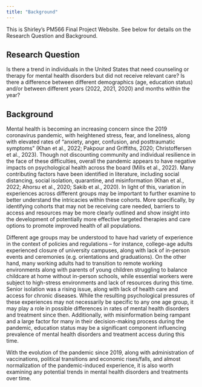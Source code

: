 ```yaml
---
title: "Background"
---
```


This is Shirley's PM566 Final Project Website. See below for details on the Research Question and Background.

## Research Question

Is there a trend in individuals in the United States that need counseling or therapy for mental health disorders but did not receive relevant care? Is there a difference between different demographics (age, education status) and/or between different years (2022, 2021, 2020) and months within the year?

## Background

Mental health is becoming an increasing concern since the 2019 coronavirus pandemic, with heightened stress, fear, and loneliness, along with elevated rates of "anxiety, anger, confusion, and posttraumatic symptoms" (Khan et al., 2022; Pakpour and Griffiths, 2020; Christoffersen et al., 2023). Though not discounting community and individual resilience in the face of these difficulties, overall the pandemic appears to have negative impacts on psychological health across the board (Mills et al., 2022). Many contributing factors have been identified in literature, including social distancing, social isolation, quarantine, and misinformation (Khan et al., 2022; Ahorsu et al., 2020; Sakib et al., 2020). In light of this, variation in experiences across different groups may be important to further examine to better understand the intricacies within these cohorts. More specifically, by identifying cohorts that may not be receiving care needed, barriers to access and resources may be more clearly outlined and show insight into the development of potentially more effective targeted therapies and care options to promote improved health of all populations.

Different age groups may be understood to have had variety of experience in the context of policies and regulations -- for instance, college-age adults experienced closure of university campuses, along with lack of in-person events and ceremonies (e.g. orientations and graduations). On the other hand, many working adults had to transition to remote working environments along with parents of young children struggling to balance childcare at home without in-person schools, while essential workers were subject to high-stress environments and lack of resources during this time. Senior isolation was a rising issue, along with lack of health care and access for chronic diseases. While the resulting psychological pressures of these experiences may not necessarily be specific to any one age group, it may play a role in possible differences in rates of mental health disorders and treatment since then. Additionally, with misinformation being rampant and a large factor for many in their decision-making process during the pandemic, education status may be a significant component influencing prevalence of mental health disorders and treatment access during this time.

With the evolution of the pandemic since 2019, along with administration of vaccinations, political transitions and economic rises/falls, and almost normalization of the pandemic-induced experience, it is also worth examining any potential trends in mental health disorders and treatments over time.

